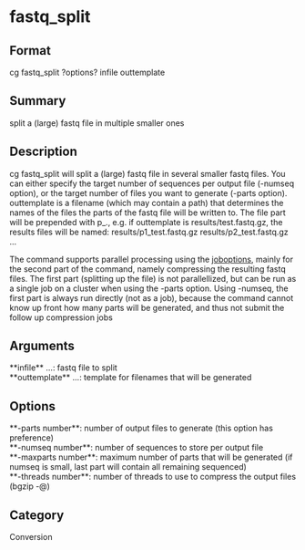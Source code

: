 = fastq_split =

== Format ==
cg fastq_split ?options? infile outtemplate

== Summary ==
split a (large) fastq file in multiple smaller ones

== Description ==
cg fastq_split will split a (large) fastq file in several smaller fastq
files. You can either specify the target number of sequences per output
file (-numseq option), or the target number of files you want to generate
(-parts option).
outtemplate is a filename (which may contain a path) that determines
the names of the files the parts of the fastq file will be written to.
The file part will be prepended with p<part>_., 
e.g. if outtemplate is results/test.fastq.gz, the results files will be named:
results/p1_test.fastq.gz results/p2_test.fastq.gz ...

The command supports parallel processing using the [[joboptions]], mainly
for the second part of the command, namely compressing the resulting fastq
files. The first part (splitting up the file) is not parallellized, but
can be run as a single job on a cluster when using the -parts option.
Using -numseq, the first part is always run directly (not as a job),
because the command cannot know up front how many parts will be generated,
and thus not submit the follow up compression jobs

== Arguments ==
; **infile** ...: fastq file to split
; **outtemplate** ...: template for filenames that will be generated

== Options ==
; **-parts number**: number of output files to generate (this option has preference)
; **-numseq number**: number of sequences to store per output file
; **-maxparts number**: maximum number of parts that will be generated (if numseq is small, last part will contain all remaining sequenced)
; **-threads number**: number of threads to use to compress the output files (bgzip -@)

== Category ==
Conversion